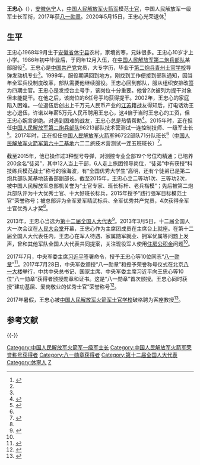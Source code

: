 {{军人
| name = 王忠心
| image name =
| width = 
| 图片简介  = 
| job = 
| job-1 = 
| job-2 = 
| job-3 =
| period = 
| period-1 = 
| period-2 = 
| period-3 = 
| birthname = 
| other_names = 
| foreign_names =
| english_names =
| Sex = 男
| date of birth = {{Birth year and age|1968|9|}}
| place of birth = {{PRC}}[[安徽省|安徽省]][[休宁县|休宁县]]
| date of death = 
| place of death = 
| nationality = {{PRC}}
| residence =
| languages = 
| height =
| weight =
| party = {{CPC}}
| rank = [[File:PLA_Chief_Sergeant_Class_1.svg|20px]] 中国人民解放军[[一级军士长|一级军士长]]
| spouse = 
| relatives = 
| educate = 
| past = [[中国人民解放军火箭军|中国人民解放军火箭军]]96722部队71分队班长
| work = 
| award = 中国人民解放军二级[[英雄模范勋章|英雄模范勋章]]（2015年3月）<br>[[八一勋章_(2017年)|八一勋章]]（2017年）
| rankrecord= 
}}

'''王忠心'''（{{bd|1968年|9月||}}），[[安徽|安徽]][[休宁|休宁]]人，[[中国人民解放军火箭军|中国人民解放军火箭军]]模范[[士官|士官]]，中国人民解放军一级军士长军衔，2017年获[[八一勋章_(1955年)|八一勋章]]。2020年5月15日，王忠心光荣退休<ref>{{Cite web |url=https://baike.baidu.com/item/%E7%8E%8B%E5%BF%A0%E5%BF%83/788502 |title=存档副本 |access-date=2021-10-17 |archive-date=2021-10-19 |archive-url=https://web.archive.org/web/20211019203155/https://baike.baidu.com/item/%E7%8E%8B%E5%BF%A0%E5%BF%83/788502 |dead-url=no }}</ref>

==生平==
王忠心1968年9月生于[[安徽省|安徽省]][[休宁县|休宁县]]农村，家境贫寒，兄妹很多。王忠心10岁才上小学。1986年初中毕业后，于同年12月入伍，在[[中国人民解放军第二炮兵部队|中国人民解放军第二炮兵部队]]某部服役<ref name=bingwang/>。王忠心是[[中国共产党|中国共产党]]党员，大专学历，毕业于[[第二炮兵青州士官学校|第二炮兵青州士官学校]]导弹发动机专业<ref name=xinxi/>。1999年，服役期满回到地方，刚找到工作便接到部队通知，因当年全军兵役制度改革，部队需要他继续服役。王忠心回到部队，服从组织安排改签为四期士官。王忠心是发控台主号手，该岗位十分重要。他曾2次被列为提干对象但未能提干。在他之后，该岗位的6任号手均获得提干。2002年，王忠心的家庭陷入困难。一位退伍后创出上千万元人民币产业的[[江苏|江苏]]籍战友得知后，打电话劝王忠心退伍，许诺以年薪5万元人民币聘用王忠心，这4倍于当时王忠心的工资，但王忠心婉言谢绝。对遇到困难的战友，王忠心总是热情帮助<ref name=bingwang>{{Cite web |url = http://military.people.com.cn/n/2015/0704/c1011-27253449.html |title = “兵王”王忠心：当兵当到德高望重 |author =  |date = 2015-07-04 |publisher = 人民网 |language =  |accessdate =  |quote =  |archive-date = 2015-07-30 |archive-url = https://web.archive.org/web/20150730184156/http://military.people.com.cn/n/2015/0704/c1011-27253449.html |dead-url = no }}</ref>。2015年时，正在担任[[中国人民解放军第二炮兵部队|中国人民解放军第二炮兵部队]]96213部队技术营测试一连控制技师、一级军士长<ref>{{Cite web |url = http://www.guancha.cn/broken-news/2015_02_06_308794.shtml |title = 一级军士长王忠心习大大都认识 兵王比将军还宝贵 |author =  |date = 2015-02-06 |publisher = 观察者网 |language =  |accessdate =  |quote =  |archive-date = 2017-07-28 |archive-url = https://web.archive.org/web/20170728165130/http://www.guancha.cn/broken-news/2015_02_06_308794.shtml |dead-url = no }}</ref>。2017年时，正在担任[[中国人民解放军火箭军|中国人民解放军火箭军]]96722部队71分队班长<ref name=jing/>（[[中国人民解放军火箭军第六十二基地|中国人民解放军火箭军第六十二基地]]六二二旅技术营测试一连五班班长）<ref>{{Cite web |url = http://www.js7tv.cn/news/201707_105589.html |title = 【“八一勋章”获得者】优秀士官：王忠心 |author =  |date =2017-07-29|publisher = 中国军视网 |language =  |accessdate =  |quote =  |archive-url = https://web.archive.org/web/20190123235457/http://www.js7tv.cn/news/201707_105589.html |archive-date = 2019-01-23 |dead-url = yes }}</ref>。

截至2015年，他已操作过3种型号导弹，对测控专业全部19个号位均精通；已培养200余名“徒弟”，其中12人当上干部，6人走上旅团领导岗位，“徒弟”中有获授“科技练兵模范战士”称号的徐海波，有“全国优秀大学生”高明，还有个徒弟已是第二炮兵部队某基地装备部副部长。截至2015年，王忠心立二等功1次、三等功2次，被中国人民解放军总部机关誉为“士官专家、班长标杆、老兵楷模”；先后被第二炮兵部队评为十大优秀士官、十大好班长标兵，2015年授予“践行强军目标模范士官”荣誉称号；被总部评为全军爱军精武标兵、全军优秀共产党员，4次获得全军士官优秀人才奖<ref name=bingwang/>。

2013年，王忠心当选为[[第十二届全国人大代表|第十二届全国人大代表]]<ref name=xinxi>{{cite news|title=全国人大代表信息-王忠心|url= http://210.82.31.1:8084/delegate/viewDelegate.action?dbid=122739|accessdate=2013-04-05|newspaper=全国人大网}}</ref>。2013年3月5日，十二届全国人大一次会议在[[人民大会堂|人民大会堂]]开幕，王忠心作为主席团成员在主席台上就座。在第十二届全国人大代表任内，王忠心在军人待遇、家属随军就业、拥军优属等问题上发声，曾和其他军队全国人大代表共同提案，关注现役军人使用[[住房公积金|住房公积金]]问题<ref name=bingwang/>。

2017年7月，中央军委主席[[习近平|习近平]]签署命令，授予王忠心等10位同志“[[八一勋章_(2017年)|八一勋章]]”<ref name=jing>{{Cite web |url = http://news.ifeng.com/a/20170728/51522244_0.shtml |title = 景海鹏、程开甲、王刚等10人被授予“八一勋章” |author =  |date = 2017-07-28 |publisher = 凤凰网 |language =  |accessdate =  |quote =  |archive-date = 2017-07-28 |archive-url = https://web.archive.org/web/20170728172854/http://news.ifeng.com/a/20170728/51522244_0.shtml |dead-url = no }}</ref>。2017年7月28日，中央军委颁授“八一勋章”和授予荣誉称号仪式在北京[[八一大楼|八一大楼]]举行，中共中央总书记、国家主席、中央军委主席习近平向王忠心等10位“八一勋章”获得者颁授勋章和证书。这是“八一勋章”首次颁授。王忠心同时获授“建功基层、爱岗敬业的优秀士官”荣誉称号<ref>{{Cite web |url = http://news.ifeng.com/a/20170728/51524452_0.shtml |title = 习近平向“八一勋章”获得者颁授勋章和证书 |author =  |date = 2017-07-28 |publisher = 凤凰网 |language =  |accessdate =  |quote =  |archive-date = 2017-07-28 |archive-url = https://web.archive.org/web/20170728145138/http://news.ifeng.com/a/20170728/51524452_0.shtml |dead-url = no }}</ref>。

2017年暑假，王忠心被[[中国人民解放军火箭军士官学校|中国人民解放军火箭军士官学校]]破格聘为客座教授<ref>{{Cite web |url = http://www.guancha.cn/military-affairs/2017_10_01_429521.shtml |title = 初中毕业的他，怎么成了火箭军士官学校的教授？ |author =  |date = 2017-10-01 |publisher = 观察者网 |language =  |accessdate =  |quote =  |archive-date = 2017-10-01 |archive-url = https://web.archive.org/web/20171001165228/http://www.guancha.cn/military-affairs/2017_10_01_429521.shtml |dead-url = no }}</ref>。

== 参考文献 ==
{{Reflist}}

{{-}}
{{八一勋章(2017年)获得者}}

{{DEFAULTSORT:Wang王}}
[[Category:中国人民解放军火箭军一级军士长|Category:中国人民解放军火箭军一级军士长]]
[[Category:中国人民解放军火箭军荣誉称号获得者|Category:中国人民解放军火箭军荣誉称号获得者]]
[[Category:八一勋章获得者|Category:八一勋章获得者]]
[[Category:第十二届全国人大代表|Category:第十二届全国人大代表]]
[[Category:休寧人|Category:休寧人]]
[[Category:王姓|Z]]